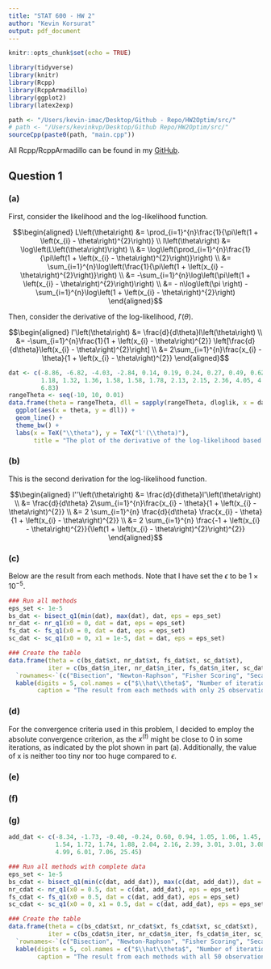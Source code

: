 ```yaml
---
title: "STAT 600 - HW 2"
author: "Kevin Korsurat"
output: pdf_document
---
```


```r
knitr::opts_chunk$set(echo = TRUE)

library(tidyverse)
library(knitr)
library(Rcpp)
library(RcppArmadillo)
library(ggplot2)
library(latex2exp)

path <- "/Users/kevin-imac/Desktop/Github - Repo/HW2Optim/src/"
# path <- "/Users/kevinkvp/Desktop/Github Repo/HW2Optim/src/"
sourceCpp(paste0(path, "main.cpp"))
```

All Rcpp/RcppArmadillo can be found in my [GitHub](https://github.com/skorsu/HW2Optim).

## Question 1

### (a)

First, consider the likelihood and the log-likelihood function.

$$\begin{aligned}
L\left(\theta\right) &= \prod_{i=1}^{n}\frac{1}{\pi\left(1 + \left(x_{i} - \theta\right)^{2}\right)} \\
l\left(\theta\right) &= \log\left(L\left(\theta\right)\right) \\
&= \log\left(\prod_{i=1}^{n}\frac{1}{\pi\left(1 + \left(x_{i} - \theta\right)^{2}\right)}\right) \\
&= \sum_{i=1}^{n}\log\left(\frac{1}{\pi\left(1 + \left(x_{i} - \theta\right)^{2}\right)}\right) \\
&= -\sum_{i=1}^{n}\log\left(\pi\left(1 + \left(x_{i} - \theta\right)^{2}\right)\right) \\
&= - n\log\left(\pi \right) - \sum_{i=1}^{n}\log\left(1 + \left(x_{i} - \theta\right)^{2}\right)
\end{aligned}$$

Then, consider the derivative of the log-likelihood, $l'\left(\theta\right)$.

$$\begin{aligned}
l'\left(\theta\right) &= \frac{d}{d\theta}l\left(\theta\right) \\
&= -\sum_{i=1}^{n}\frac{1}{1 + \left(x_{i} - \theta\right)^{2}} \left[\frac{d}{d\theta}\left(x_{i} - \theta\right)^{2}\right] \\
&= 2\sum_{i=1}^{n}\frac{x_{i} - \theta}{1 + \left(x_{i} - \theta\right)^{2}}
\end{aligned}$$

```r
dat <- c(-8.86, -6.82, -4.03, -2.84, 0.14, 0.19, 0.24, 0.27, 0.49, 0.62, 0.76, 1.09,
         1.18, 1.32, 1.36, 1.58, 1.58, 1.78, 2.13, 2.15, 2.36, 4.05, 4.11, 4.12, 
         6.83)
rangeTheta <- seq(-10, 10, 0.01)
data.frame(theta = rangeTheta, dll = sapply(rangeTheta, dloglik, x = dat)) %>%
  ggplot(aes(x = theta, y = dll)) +
  geom_line() +
  theme_bw() +
  labs(x = TeX("\\theta"), y = TeX("l'(\\theta)"), 
       title = "The plot of the derivative of the log-likelihood based on 25 daat points")
```

### (b)

This is the second derivation for the log-likelihood function.

$$\begin{aligned}
l''\left(\theta\right) &= \frac{d}{d\theta}l'\left(\theta\right) \\
&= \frac{d}{d\theta} 2\sum_{i=1}^{n}\frac{x_{i} - \theta}{1 + \left(x_{i} - \theta\right)^{2}} \\
&= 2 \sum_{i=1}^{n} \frac{d}{d\theta} \frac{x_{i} - \theta}{1 + \left(x_{i} - \theta\right)^{2}} \\
&= 2 \sum_{i=1}^{n} \frac{-1 + \left(x_{i} - \theta\right)^{2}}{\left(1 + \left(x_{i} - \theta\right)^{2}\right)^{2}}
\end{aligned}$$

### (c)

Below are the result from each methods. Note that I have set the $\epsilon$ to be $1 \times 10^{-5}$.

```r
### Run all methods
eps_set <- 1e-5
bs_dat <- bisect_q1(min(dat), max(dat), dat, eps = eps_set)
nr_dat <- nr_q1(x0 = 0, dat = dat, eps = eps_set)
fs_dat <- fs_q1(x0 = 0, dat = dat, eps = eps_set)
sc_dat <- sc_q1(x0 = 0, x1 = 1e-5, dat = dat, eps = eps_set)

### Create the table
data.frame(theta = c(bs_dat$xt, nr_dat$xt, fs_dat$xt, sc_dat$xt), 
           iter = c(bs_dat$n_iter, nr_dat$n_iter, fs_dat$n_iter, sc_dat$n_iter)) %>%
  `rownames<-`(c("Bisection", "Newton-Raphson", "Fisher Scoring", "Secant Method")) %>%
  kable(digits = 5, col.names = c("$\\hat\\theta$", "Number of iteration"),
        caption = "The result from each methods with only 25 observations.") 
```


### (d)

For the convergence criteria used in this problem, I decided to employ the absolute convergence criterion, as the $x^{(t)}$ might be close to 0 in some iterations, as indicated by the plot shown in part (a). Additionally, the value of x is neither too tiny nor too huge compared to $\epsilon$.

### (e)

### (f)

### (g)
```r
add_dat <- c(-8.34, -1.73, -0.40, -0.24, 0.60, 0.94, 1.05, 1.06, 1.45, 1.50, 
             1.54, 1.72, 1.74, 1.88, 2.04, 2.16, 2.39, 3.01, 3.01, 3.08, 4.66,
             4.99, 6.01, 7.06, 25.45)

### Run all methods with complete data
eps_set <- 1e-5
bs_cdat <- bisect_q1(min(c(dat, add_dat)), max(c(dat, add_dat)), dat = c(dat, add_dat), eps = eps_set)
nr_cdat <- nr_q1(x0 = 0.5, dat = c(dat, add_dat), eps = eps_set)
fs_cdat <- fs_q1(x0 = 0.5, dat = c(dat, add_dat), eps = eps_set)
sc_cdat <- sc_q1(x0 = 0, x1 = 0.5, dat = c(dat, add_dat), eps = eps_set)

### Create the table
data.frame(theta = c(bs_cdat$xt, nr_cdat$xt, fs_cdat$xt, sc_cdat$xt), 
           iter = c(bs_cdat$n_iter, nr_cdat$n_iter, fs_cdat$n_iter, sc_cdat$n_iter)) %>%
  `rownames<-`(c("Bisection", "Newton-Raphson", "Fisher Scoring", "Secant Method")) %>%
  kable(digits = 5, col.names = c("$\\hat\\theta$", "Number of iteration"),
        caption = "The result from each methods with all 50 observations.") 
```










